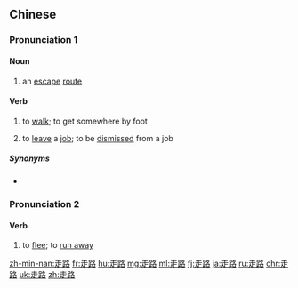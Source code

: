==Chinese==
{{zh-forms}}

===Pronunciation 1===
{{zh-pron
|m=zǒulù
|c=zau2 lou6
|mn=cháu-lō͘
|cat=n,v
}}

====Noun====
{{zh-noun}}

# {{lb|zh|literary}} an [[escape]] [[route]]

====Verb====
{{zh-verb}}

# to [[walk]]; to get somewhere by foot
#: {{zh-x|他 每天 都 走路 上班。|He '''walks''' to work everyday.}}
# to [[leave]] a [[job]]; to be [[dismiss]]ed from a job

=====Synonyms=====
* {{sense|to walk}} {{qualifier|Cantonese|Min Nan|Hakka}} {{zh-l|行路}}

===Pronunciation 2===
{{zh-pron
|m=zǒulù
|c=zau2 lou6-2
|mn=cháu-lō͘
|cat=n,v
}}

====Verb====
{{zh-verb}}

# to [[flee]]; to [[run away]]

[[zh-min-nan:走路]]
[[fr:走路]]
[[hu:走路]]
[[mg:走路]]
[[ml:走路]]
[[fj:走路]]
[[ja:走路]]
[[ru:走路]]
[[chr:走路]]
[[uk:走路]]
[[zh:走路]]
